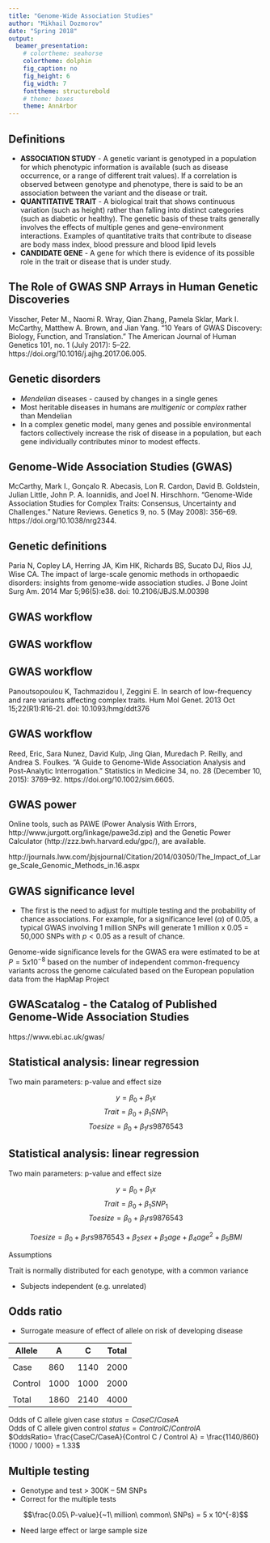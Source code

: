 ```yaml
---
title: "Genome-Wide Association Studies"
author: "Mikhail Dozmorov"
date: "Spring 2018"
output:
  beamer_presentation:
    # colortheme: seahorse
    colortheme: dolphin
    fig_caption: no
    fig_height: 6
    fig_width: 7
    fonttheme: structurebold
    # theme: boxes
    theme: AnnArbor
---
```


## Definitions

- **ASSOCIATION STUDY** - A genetic variant is genotyped in a population for which phenotypic information is available (such as disease occurrence, or a range of different trait values). If a correlation is observed between genotype and phenotype, there is said to be an association between the variant and the disease or trait.
- **QUANTITATIVE TRAIT** - A biological trait that shows continuous variation (such as height) rather than falling into distinct categories (such as diabetic or healthy). The genetic basis of these traits generally involves the effects of multiple genes and gene–environment interactions. Examples of quantitative traits that contribute to disease are body mass index, blood pressure and blood lipid levels
- **CANDIDATE GENE** - A gene for which there is evidence of its possible role in the trait or disease that is under study.

## The Role of GWAS SNP Arrays in Human Genetic Discoveries

\begin{center}
\includegraphics[height=170px]{img/gwas_analyses.png}
\end{center}

\tiny Visscher, Peter M., Naomi R. Wray, Qian Zhang, Pamela Sklar, Mark I. McCarthy, Matthew A. Brown, and Jian Yang. "10 Years of GWAS Discovery: Biology, Function, and Translation." The American Journal of Human Genetics 101, no. 1 (July 2017): 5–22. https://doi.org/10.1016/j.ajhg.2017.06.005.


## Genetic disorders

- _Mendelian_ diseases - caused by changes in a single genes
- Most heritable diseases in humans are _multigenic_ or _complex_ rather than Mendelian
- In a complex genetic model, many genes and possible environmental factors collectively increase the risk of disease in a population, but each gene individually contributes minor to modest effects.

## Genome-Wide Association Studies (GWAS)

\begin{center}
\includegraphics[height=170px]{img/gwas.png}
\end{center}

\tiny McCarthy, Mark I., Gonçalo R. Abecasis, Lon R. Cardon, David B. Goldstein, Julian Little, John P. A. Ioannidis, and Joel N. Hirschhorn. “Genome-Wide Association Studies for Complex Traits: Consensus, Uncertainty and Challenges.” Nature Reviews. Genetics 9, no. 5 (May 2008): 356–69. https://doi.org/10.1038/nrg2344.

## Genetic definitions

\begin{center}
\includegraphics[height=150px]{img/genetic_definitions.png}
\end{center}

\tiny Paria N, Copley LA, Herring JA, Kim HK, Richards BS, Sucato DJ, Rios JJ, Wise 
CA. The impact of large-scale genomic methods in orthopaedic disorders: insights 
from genome-wide association studies. J Bone Joint Surg Am. 2014 Mar 5;96(5):e38.
doi: 10.2106/JBJS.M.00398

## GWAS workflow

\begin{center}
\includegraphics[height=190px]{img/gwas_workflow1.png}
\end{center}

## GWAS workflow

\begin{center}
\includegraphics[height=190px]{img/gwas_workflow2.png}
\end{center}

## GWAS workflow

\begin{center}
\includegraphics[height=190px]{img/gwas_pipeline.jpeg}
\end{center}

\tiny Panoutsopoulou K, Tachmazidou I, Zeggini E. In search of low-frequency and
rare variants affecting complex traits. Hum Mol Genet. 2013 Oct 15;22(R1):R16-21.
doi: 10.1093/hmg/ddt376

## GWAS workflow

\begin{center}
\includegraphics[height=190px]{img/gwas_workflow3.png}
\end{center}

\tiny Reed, Eric, Sara Nunez, David Kulp, Jing Qian, Muredach P. Reilly, and Andrea S. Foulkes. “A Guide to Genome-Wide Association Analysis and Post-Analytic Interrogation.” Statistics in Medicine 34, no. 28 (December 10, 2015): 3769–92. https://doi.org/10.1002/sim.6605.


## GWAS power

\begin{center}
\includegraphics[height=170px]{img/gwas_power.png}
\end{center}

\tiny Online tools, such as PAWE (Power Analysis With Errors, http://www.jurgott.org/linkage/pawe3d.zip) and the Genetic Power Calculator (http://zzz.bwh.harvard.edu/gpc/), are available.

http://journals.lww.com/jbjsjournal/Citation/2014/03050/The_Impact_of_Large_Scale_Genomic_Methods_in.16.aspx

## GWAS significance level

- The first is the need to adjust for multiple testing and the probability of chance associations. For example, for a significance level ($\alpha$) of $0.05$, a typical GWAS involving 1 million SNPs will generate 1 million x 0.05 = 50,000 SNPs with $p < 0.05$ as a result of chance.

Genome-wide significance levels for the GWAS era were estimated to be at $P = 5 x 10^{-8}$ based on the number of independent common-frequency variants across the genome calculated based on the European population data from the HapMap Project

## GWAScatalog - the Catalog of Published Genome-Wide Association Studies

\begin{center}
\includegraphics[height=150px]{img/gwascatalog.png}
\end{center}

\tiny https://www.ebi.ac.uk/gwas/

## Statistical analysis: linear regression

Two main parameters: p-value and effect size

$$y = \beta_0 + \beta_1 x$$
$$Trait = \beta_0 + \beta_1 SNP_1$$
$$Toe size = \beta_0 + \beta_1 rs9876543$$

\begin{center}
\includegraphics[height=170px]{img/snp_regression.png}
\end{center}

## Statistical analysis: linear regression

Two main parameters: p-value and effect size

$$y = \beta_0 + \beta_1 x$$
$$Trait = \beta_0 + \beta_1 SNP_1$$
$$Toe size = \beta_0 + \beta_1 rs9876543$$

$$Toe size = \beta_0 + \beta_1 rs9876543 + \beta_2 sex + \beta_3 age + \beta_4 age^2 + \beta_5 BMI$$

Assumptions

Trait is normally distributed for each genotype, with a common variance

- Subjects independent (e.g. unrelated)

## Odds ratio

- Surrogate measure of effect of allele on risk of developing disease

| Allele  | A    | C    | Total |
|---------|------|------|-------|
|         |      |      |       |
| Case    | 860  | 1140 | 2000  |
|         |      |      |       |
| Control | 1000 | 1000 | 2000  |
|         |      |      |       |
| Total   | 1860 | 2140 | 4000  |

Odds of C allele given case $status = Case C / Case A$  
Odds of C allele given control $status = Control C / Control A$  
$OddsRatio= \frac{CaseC/CaseA}{Control C / Control A} = \frac{1140/860}{1000 / 1000} = 1.33$  

## Multiple testing

- Genotype and test > 300K – 5M SNPs
- Correct for the multiple tests

$$\frac{0.05\ P-value}{~1\ million\ common\ SNPs} = 5 x 10^{-8}$$

- Need large effect or large sample size



